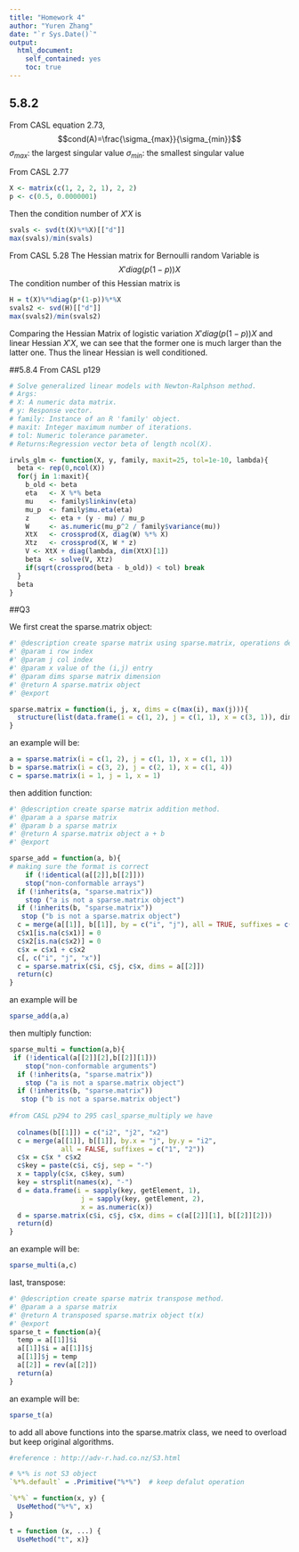 ---
title: "Homework 4"
author: "Yuren Zhang"
date: "`r Sys.Date()`"
output:
  html_document:
    self_contained: yes
    toc: true
---
<!--
%\VignetteEngine{knitr::rmarkdown}
%\VignetteIndexEntry{homework 4 vignette}
-->

## 5.8.2

From CASL equation 2.73, 
$$cond(A)=\frac{\sigma_{max}}{\sigma_{min}}$$
$\sigma_{max}$: the largest singular value
$\sigma_{min}$: the smallest singular value

From CASL 2.77
```{r}
X <- matrix(c(1, 2, 2, 1), 2, 2)
p <- c(0.5, 0.0000001)
```

Then the condition number of $X'X$ is
```{r}
svals <- svd(t(X)%*%X)[["d"]]
max(svals)/min(svals)
```

From CASL 5.28
The Hessian matrix for Bernoulli random Variable is 
$$X'diag(p(1-p))X$$
The condition number of this Hessian matrix is 
```{r}
H = t(X)%*%diag(p*(1-p))%*%X
svals2 <- svd(H)[["d"]]
max(svals2)/min(svals2)
```

Comparing the Hessian Matrix of logistic variation $X'diag(p(1-p))X$ and linear Hessian $X'X$, we can see that the former one is much larger than the latter one. Thus the linear Hessian is well conditioned.

##5.8.4
From CASL p129

```{r}
# Solve generalized linear models with Newton-Ralphson method.
# Args:
# X: A numeric data matrix.
# y: Response vector.
# family: Instance of an R 'family' object.
# maxit: Integer maximum number of iterations.
# tol: Numeric tolerance parameter.
# Returns:Regression vector beta of length ncol(X).

irwls_glm <- function(X, y, family, maxit=25, tol=1e-10, lambda){
  beta <- rep(0,ncol(X))
  for(j in 1:maxit){
    b_old <- beta
    eta   <- X %*% beta
    mu    <- family$linkinv(eta)
    mu_p  <- family$mu.eta(eta)
    z     <- eta + (y - mu) / mu_p
    W     <- as.numeric(mu_p^2 / family$variance(mu))
    XtX   <- crossprod(X, diag(W) %*% X)
    Xtz   <- crossprod(X, W * z)
    V <- XtX + diag(lambda, dim(XtX)[1])
    beta  <- solve(V, Xtz)
    if(sqrt(crossprod(beta - b_old)) < tol) break
  }
  beta
}
```

##Q3

We first creat the sparse.matrix object:
```{r}
#' @description create sparse matrix using sparse.matrix, operations defined including add, multiply and transpose
#' @param i row index 
#' @param j col index 
#' @param x value of the (i,j) entry
#' @param dims sparse matrix dimension
#' @return A sparse.matrix object
#' @export

sparse.matrix = function(i, j, x, dims = c(max(i), max(j))){
  structure(list(data.frame(i = c(1, 2), j = c(1, 1), x = c(3, 1)), dims), class = "sparse.matrix")
}
```

an example will be:

```{r}
a = sparse.matrix(i = c(1, 2), j = c(1, 1), x = c(1, 1))
b = sparse.matrix(i = c(3, 2), j = c(2, 1), x = c(1, 4))
c = sparse.matrix(i = 1, j = 1, x = 1)
```

then addition function:
```{r}
#' @description create sparse matrix addition method.
#' @param a a sparse matrix
#' @param b a sparse matrix
#' @return A sparse.matrix object a + b
#' @export

sparse_add = function(a, b){
# making sure the format is correct
    if (!identical(a[[2]],b[[2]]))
    stop("non-conformable arrays")
  if (!inherits(a, "sparse.matrix"))
    stop ("a is not a sparse.matrix object")
  if (!inherits(b, "sparse.matrix"))
   stop ("b is not a sparse.matrix object")
  c = merge(a[[1]], b[[1]], by = c("i", "j"), all = TRUE, suffixes = c("1", "2"))
  c$x1[is.na(c$x1)] = 0
  c$x2[is.na(c$x2)] = 0
  c$x = c$x1 + c$x2
  c[, c("i", "j", "x")]
  c = sparse.matrix(c$i, c$j, c$x, dims = a[[2]])
  return(c)
}
```

an example will be
```{r}
sparse_add(a,a)
```

then multiply function:
```{r}
sparse_multi = function(a,b){
 if (!identical(a[[2]][2],b[[2]][1]))
    stop("non-conformable arguments")
  if (!inherits(a, "sparse.matrix"))
    stop ("a is not a sparse.matrix object")
  if (!inherits(b, "sparse.matrix"))
   stop ("b is not a sparse.matrix object")
  
#from CASL p294 to 295 casl_sparse_multiply we have
  
  colnames(b[[1]]) = c("i2", "j2", "x2")
  c = merge(a[[1]], b[[1]], by.x = "j", by.y = "i2",
             all = FALSE, suffixes = c("1", "2"))
  c$x = c$x * c$x2
  c$key = paste(c$i, c$j, sep = "-")
  x = tapply(c$x, c$key, sum)
  key = strsplit(names(x), "-")
  d = data.frame(i = sapply(key, getElement, 1),
                  j = sapply(key, getElement, 2),
                  x = as.numeric(x))
  d = sparse.matrix(c$i, c$j, c$x, dims = c(a[[2]][1], b[[2]][2]))
  return(d)
}
```

an example will be:
```{r}
sparse_multi(a,c)
```

last, transpose:
```{r}
#' @description create sparse matrix transpose method.
#' @param a a sparse matrix
#' @return A transposed sparse.matrix object t(x)
#' @export
sparse_t = function(a){
  temp = a[[1]]$i
  a[[1]]$i = a[[1]]$j
  a[[1]]$j = temp
  a[[2]] = rev(a[[2]])
  return(a)
}
```

an example will be:
```{r}
sparse_t(a)
```

to add all above functions into the sparse.matrix class, we need to overload but keep original algorithms. 
```{r}
#reference : http://adv-r.had.co.nz/S3.html

# %*% is not S3 object
`%*%.default` = .Primitive("%*%")  # keep defalut operation

`%*%` = function(x, y) {
  UseMethod("%*%", x)
}

t = function (x, ...) {
  UseMethod("t", x)}
```





